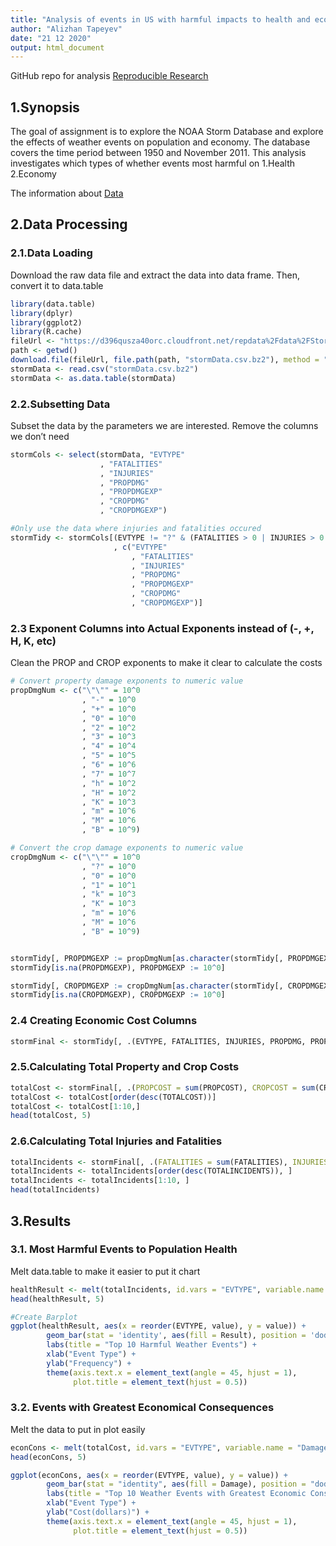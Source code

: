 ```yaml
---
title: "Analysis of events in US with harmful impacts to health and economy"
author: "Alizhan Tapeyev"
date: "21 12 2020"
output: html_document
---
```

GitHub repo for analysis [Reproducible Research](https://github.com/alizhan11/Reproducible_Research_Project2)

## 1.Synopsis

The goal of assignment is to explore the NOAA Storm Database and explore the effects of weather events on population and economy. The database covers the time period between 1950 and November 2011.
This analysis investigates which types of whether events most harmful on
1.Health
2.Economy

The information about [Data](https://d396qusza40orc.cloudfront.net/repdata%2Fpeer2_doc%2Fpd01016005curr.pdf)

## 2.Data Processing

### 2.1.Data Loading
Download the raw data file and extract the data into data frame. Then, convert it to data.table
```r
library(data.table)
library(dplyr)
library(ggplot2)
library(R.cache)
fileUrl <- "https://d396qusza40orc.cloudfront.net/repdata%2Fdata%2FStormData.csv.bz2"
path <- getwd()
download.file(fileUrl, file.path(path, "stormData.csv.bz2"), method = "curl")
stormData <- read.csv("stormData.csv.bz2")
stormData <- as.data.table(stormData)
```
### 2.2.Subsetting Data
Subset the data by the parameters we are interested. Remove the columns we don't need

```r
stormCols <- select(stormData, "EVTYPE"
                    , "FATALITIES"
                    , "INJURIES"
                    , "PROPDMG"
                    , "PROPDMGEXP"
                    , "CROPDMG"
                    , "CROPDMGEXP")

#Only use the data where injuries and fatalities occured
stormTidy <- stormCols[(EVTYPE != "?" & (FATALITIES > 0 | INJURIES > 0 | PROPDMG > 0 | CROPDMG > 0))
                       , c("EVTYPE"
                           , "FATALITIES"
                           , "INJURIES"
                           , "PROPDMG"
                           , "PROPDMGEXP"
                           , "CROPDMG"
                           , "CROPDMGEXP")]
```

### 2.3 Exponent Columns into Actual Exponents instead of (-, +, H, K, etc)
Clean the PROP and CROP exponents to make it clear to calculate the costs
```r
# Convert property damage exponents to numeric value
propDmgNum <- c("\"\"" = 10^0
                , "-" = 10^0
                , "+" = 10^0
                , "0" = 10^0
                , "2" = 10^2
                , "3" = 10^3
                , "4" = 10^4
                , "5" = 10^5
                , "6" = 10^6
                , "7" = 10^7
                , "h" = 10^2
                , "H" = 10^2
                , "K" = 10^3
                , "m" = 10^6
                , "M" = 10^6
                , "B" = 10^9)

# Convert the crop damage exponents to numeric value
cropDmgNum <- c("\"\"" = 10^0
                , "?" = 10^0
                , "0" = 10^0
                , "1" = 10^1
                , "k" = 10^3
                , "K" = 10^3
                , "m" = 10^6
                , "M" = 10^6
                , "B" = 10^9)


stormTidy[, PROPDMGEXP := propDmgNum[as.character(stormTidy[, PROPDMGEXP])]]
stormTidy[is.na(PROPDMGEXP), PROPDMGEXP := 10^0]

stormTidy[, CROPDMGEXP := cropDmgNum[as.character(stormTidy[, CROPDMGEXP])]]
stormTidy[is.na(CROPDMGEXP), CROPDMGEXP := 10^0]

```

### 2.4 Creating Economic Cost Columns
```r
stormFinal <- stormTidy[, .(EVTYPE, FATALITIES, INJURIES, PROPDMG, PROPDMGEXP, PROPCOST = PROPDMG * PROPDMGEXP, CROPDMG, CROPDMGEXP, CROPCOST = CROPDMG * CROPDMGEXP)]
```

### 2.5.Calculating Total Property and Crop Costs
```r
totalCost <- stormFinal[, .(PROPCOST = sum(PROPCOST), CROPCOST = sum(CROPCOST), TOTALCOST = sum(PROPCOST) + sum(CROPCOST)), by = .(EVTYPE)]
totalCost <- totalCost[order(desc(TOTALCOST))]
totalCost <- totalCost[1:10,]
head(totalCost, 5)
```

### 2.6.Calculating Total Injuries and Fatalities
```r
totalIncidents <- stormFinal[, .(FATALITIES = sum(FATALITIES), INJURIES = sum(INJURIES), TOTALINCIDENTS = sum(FATALITIES) + sum(INJURIES)), by = .(EVTYPE)]
totalIncidents <- totalIncidents[order(desc(TOTALINCIDENTS)), ]
totalIncidents <- totalIncidents[1:10, ]
head(totalIncidents)
```
## 3.Results

### 3.1. Most Harmful Events to Population Health
Melt data.table to make it easier to put it chart
```r
healthResult <- melt(totalIncidents, id.vars = "EVTYPE", variable.name = "Result")
head(healthResult, 5)
```

 
```r
#Create Barplot
ggplot(healthResult, aes(x = reorder(EVTYPE, value), y = value)) + 
        geom_bar(stat = 'identity', aes(fill = Result), position = 'dodge') + 
        labs(title = "Top 10 Harmful Weather Events") + 
        xlab("Event Type") + 
        ylab("Frequency") + 
        theme(axis.text.x = element_text(angle = 45, hjust = 1),
              plot.title = element_text(hjust = 0.5))

```

### 3.2. Events with Greatest Economical Consequences

Melt the data to put in plot easily
```r
econCons <- melt(totalCost, id.vars = "EVTYPE", variable.name = "Damage")
head(econCons, 5)
```
```r
ggplot(econCons, aes(x = reorder(EVTYPE, value), y = value)) + 
        geom_bar(stat = "identity", aes(fill = Damage), position = "dodge") + 
        labs(title = "Top 10 Weather Events with Greatest Economic Consequences") + 
        xlab("Event Type") + 
        ylab("Cost(dollars)") + 
        theme(axis.text.x = element_text(angle = 45, hjust = 1), 
              plot.title = element_text(hjust = 0.5))
```

